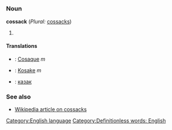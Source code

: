 =={{en}}==
[[Category:English language]]
===Noun===
'''cossack''' (''Plural:'' [[cossacks]])

#{{stub}}

====Translations====
*{{fr}}: [[Cosaque]] ''m''
*{{de}}: [[Kosake]] ''m''
*{{ru}}: [[казак]]

===See also===
*[[w:Cossack|Wikipedia article on cossacks]]


[[Category:Definitionless words: English]]